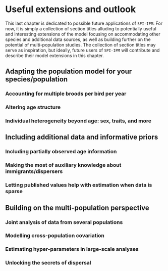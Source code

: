 # Useful extensions and outlook {#ExtOutlook}

This last chapter is dedicated to possible future applications of `SPI-IPM`. For now, it is simply a collection of section titles alluding to potentially useful and interesting extensions of the model focusing on accommodating other species and additional data sources, as well as building further on the potential of multi-population studies. 
The collection of section titles may serve as inspiration, but ideally, future users of `SPI-IPM` will contribute and describe their model extensions in this chapter. 

##	Adapting the population model for your species/population

###	Accounting for multiple broods per bird per year

###	Altering age structure

###	Individual heterogeneity beyond age: sex, traits, and more


##	Including additional data and informative priors

###	Including partially observed age information

###	Making the most of auxiliary knowledge about immigrants/dispersers

###	Letting published values help with estimation when data is sparse


##	Building on the multi-population perspective

###	Joint analysis of data from several populations

###	Modelling cross-population covariation

###	Estimating hyper-parameters in large-scale analyses

###	Unlocking the secrets of dispersal

